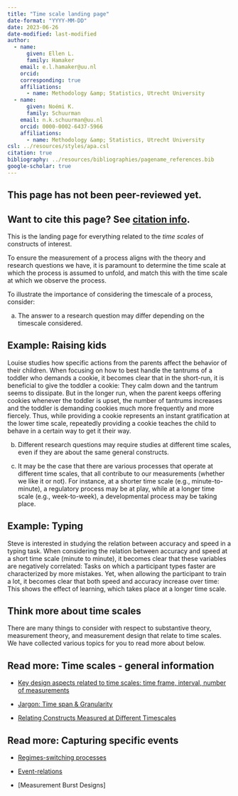 ```yaml
---
title: "Time scale landing page"
date-format: "YYYY-MM-DD"
date: 2023-06-26
date-modified: last-modified
author:
  - name:
      given: Ellen L.
      family: Hamaker
    email: e.l.hamaker@uu.nl
    orcid: 
    corresponding: true
    affiliations:
      - name: Methodology &amp; Statistics, Utrecht University
  - name:
      given: Noémi K.
      family: Schuurman
    email: n.k.schuurman@uu.nl
    orcid: 0000-0002-6437-5966
    affiliations:
      - name: Methodology &amp; Statistics, Utrecht University
csl: ../resources/styles/apa.csl
citation: true
bibliography: ../resources/bibliographies/pagename_references.bib
google-scholar: true
---
```


::: callout-caution
## This page has not been peer-reviewed yet.
:::

::: callout-note
## Want to cite this page? See [citation info](time-scale.html#citation).
:::

This is the landing page for everything related to the <i> time scales </i> of constructs of interest.

To ensure the measurement of a process aligns with the theory and research questions we have, it is paramount to determine the time scale at which the process is assumed to unfold, and match this with the time scale at which we observe the process.

To illustrate the importance of considering the timescale of a process, consider:

a.  The answer to a research question may differ depending on the timescale considered.

::: {.callout-tip collapse="true"}
## Example: Raising kids

Louise studies how specific actions from the parents affect the behavior of their children. When focusing on how to best handle the tantrums of a toddler who demands a cookie, it becomes clear that in the short-run, it is beneficial to give the toddler a cookie: They calm down and the tantrum seems to dissipate. But in the longer run, when the parent keeps offering cookies whenever the toddler is upset, the number of tantrums increases and the toddler is demanding cookies much more frequently and more fiercely. Thus, while providing a cookie represents an instant gratification at the lower time scale, repeatedly providing a cookie teaches the child to behave in a certain way to get it their way.
:::

b.  Different research questions may require studies at different time scales, even if they are about the same general constructs.

<!-- Another good example -->

c.  It may be the case that there are various processes that operate at different time scales, that all contribute to our measurements (whether we like it or not). For instance, at a shorter time scale (e.g., minute-to-minute), a regulatory process may be at play, while at a longer time scale (e.g., week-to-week), a developmental process may be taking place.

::: {.callout-tip collapse="true"}
## Example: Typing

Steve is interested in studying the relation between accuracy and speed in a typing task. When considering the relation between accuracy and speed at a short time scale (minute to minute), it becomes clear that these variables are negatively correlated: Tasks on which a participant types faster are characterized by more mistakes. Yet, when allowing the participant to train a lot, it becomes clear that both speed and accuracy increase over time: This shows the effect of learning, which takes place at a longer time scale.
:::

## Think more about time scales

There are many things to consider with respect to substantive theory, measurement theory, and measurement design that relate to time scales. We have collected various topics for you to read more about below.

::: {.callout-note collapse="false"}
## Read more: Time scales - general information

-   [Key design aspects related to time scales: time frame, interval, number of measurements](time-scale/measurement-coverage-time-span-granularity.qmd)

-   [Jargon: Time span & Granularity](time-scale/measurement-coverage-time-span-granularity.qmd)

-   [Relating Constructs Measured at Different Timescales](time-scale/relating-constructs-time-scales.qmd)
:::

::: {.callout-note collapse="false"}
## Read more: Capturing specific events

-   [Regimes-switching processes](ergodicity/regime-switching-processes.qmd)

-   [Event-relations](context-events/event-relations.qmd)

-   \[Measurement Burst Designs\]
:::
<!--
# Practical Considerations

The following practical considerations are also important for the decision about time scales, but are not considered further on this website.

-   Material considerations (funding, available personnel, available measurement applications) will naturally affect the duration of a study, and how many and how intensively one may collect repeated measures, and hence what time scales may be studied.-->

```{=html}
<!--
# Related pages

-   [Measurement coverage, time span, & granularity.](/TScale_MeasCoverage.html)

-   [Measuring and Relating Multiple Constructs Measured at Different Timescales](/TScale_RelatingConstructs.html)

-   [Capturing Regime Switches](/TScale_Switches.html)

-   [Event-Relations in ILD Measurement](/EventRelations.html)

-   [Measurement Burst Designs]
-->
```
